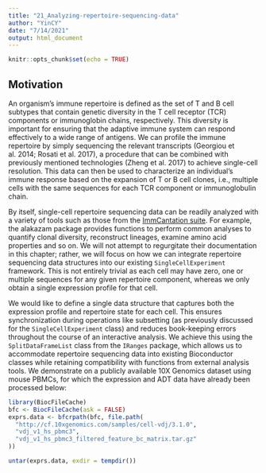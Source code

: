 ```yaml
---
title: "21_Analyzing-repertoire-sequencing-data"
author: "YinCY"
date: "7/14/2021"
output: html_document
---
```


```r
knitr::opts_chunk$set(echo = TRUE)
```

## Motivation
An organism’s immune repertoire is defined as the set of T and B cell subtypes that contain genetic diversity in the T cell receptor (TCR) components or immunoglobin chains, respectively. This diversity is important for ensuring that the adaptive immune system can respond effectively to a wide range of antigens. We can profile the immune repertoire by simply sequencing the relevant transcripts (Georgiou et al. 2014; Rosati et al. 2017), a procedure that can be combined with previously mentioned technologies (Zheng et al. 2017) to achieve single-cell resolution. This data can then be used to characterize an individual’s immune response based on the expansion of T or B cell clones, i.e., multiple cells with the same sequences for each TCR component or immunoglobulin chain.  

By itself, single-cell repertoire sequencing data can be readily analyzed with a variety of tools such as those from the [ImmCantation suite](https://immcantation.readthedocs.io/en/stable/). For example, the alakazam package provides functions to perform common analyses to quantify clonal diversity, reconstruct lineages, examine amino acid properties and so on. We will not attempt to regurgitate their documentation in this chapter; rather, we will focus on how we can integrate repertoire sequencing data structures into our existing `SingleCellExperiment` framework. This is not entirely trivial as each cell may have zero, one or multiple sequences for any given repertoire component, whereas we only obtain a single expression profile for that cell.  

We would like to define a single data structure that captures both the expression profile and repertoire state for each cell. This ensures synchronization during operations like subsetting (as previously discussed for the `SingleCellExperiment` class) and reduces book-keeping errors throughout the course of an interactive analysis. We achieve this using the `SplitDataFrameList` class from the `IRanges` package, which allows us to accommodate repertoire sequencing data into existing Bioconductor classes while retaining compatibility with functions from external analysis tools. We demonstrate on a publicly available 10X Genomics dataset using mouse PBMCs, for which the expression and ADT data have already been processed below:  

```r
library(BiocFileCache)
bfc <- BiocFileCache(ask = FALSE)
exprs.data <- bfcrpath(bfc, file.path(
  "http://cf.10xgenomics.com/samples/cell-vdj/3.1.0", 
  "vdj_v1_hs_pbmc3", 
  "vdj_v1_hs_pbmc3_filtered_feature_bc_matrix.tar.gz"
))

untar(exprs.data, exdir = tempdir())
```

















